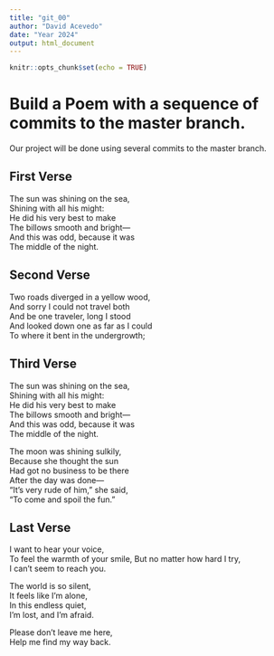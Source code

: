 ```yaml
---
title: "git_00"
author: "David Acevedo"
date: "Year 2024"
output: html_document
---
```


```r
knitr::opts_chunk$set(echo = TRUE)
```
# Build a Poem with a sequence of commits to the master branch.
Our project will be done using several commits to the master branch.
<!-- Do not modify or change any text in "!--" bracketed areas such as this --- these are instructions to
you, if you change any of this the git program will notice it and compromise your git merging strategy !-->

## First Verse 
<!--Put the first five lines of a poem by Lewis Carrol in this section!-->
 The sun was shining on the sea,   
Shining with all his might:  
He did his very best to make  
The billows smooth and bright—  
And this was odd, because it was  
The middle of the night.  
  
## Second Verse
<!--Put the first five lines of a poem by Robert Frost here!-->
Two roads diverged in a yellow wood,  
And sorry I could not travel both  
And be one traveler, long I stood  
And looked down one as far as I could  
To where it bent in the undergrowth;  
  
## Third Verse
<!--Put the first two verses of The Walrus and the Carpenter here!-->
The sun was shining on the sea,  
Shining with all his might:  
He did his very best to make  
The billows smooth and bright—  
And this was odd, because it was  
The middle of the night.  
  
The moon was shining sulkily,  
Because she thought the sun  
Had got no business to be there  
After the day was done—  
“It’s very rude of him,” she said,  
“To come and spoil the fun.”  
  
## Last Verse
<!--Put a short poem of your choice 8-20 lines,here!-->
I want to hear your voice,  
To feel the warmth of your smile, 
But no matter how hard I try,  
I can’t seem to reach you.  
  
The world is so silent,  
It feels like I’m alone,  
In this endless quiet,  
I’m lost, and I’m afraid.  
  
Please don’t leave me here,  
Help me find my way back.  
  